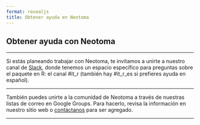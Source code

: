 ```yaml
---
format: revealjs
title: Obtener ayuda en Neotoma
---
```


## Obtener ayuda con Neotoma

---

Si estás planeando trabajar con Neotoma, te invitamos a unirte a nuestro canal de [Slack](https://join.slack.com/t/neotomadb/shared_invite/zt-cvsv53ep-wjGeCTkq7IhP6eUNA9NxYQ), donde tenemos un espacio específico para preguntas sobre el paquete en R: el canal #it_r (también hay #it_r_es si prefieres ayuda en español).

---

También puedes unirte a la comunidad de Neotoma a través de nuestras listas de correo en Google Groups. Para hacerlo, revisa la información en nuestro sitio web o [contáctanos](mailto:neotoma-contact@googlegroups.com) para ser agregado.

---